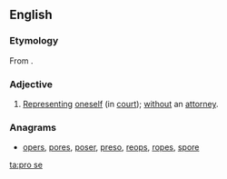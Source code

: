 ==English==

===Etymology===
From {{etyl|la|en}} {{m|la|[[pro]] [[se]]}}.

===Adjective===
{{en-adj|-}}

# {{context|legal|lang=en}} [[represent|Representing]] [[oneself]] (in [[court]]); [[without]] an [[attorney]].

===Anagrams===
* [[opers#English|opers]], [[pores#English|pores]], [[poser#English|poser]], [[preso#English|preso]], [[reops#English|reops]], [[ropes#English|ropes]], [[spore#English|spore]]

[[ta:pro se]]